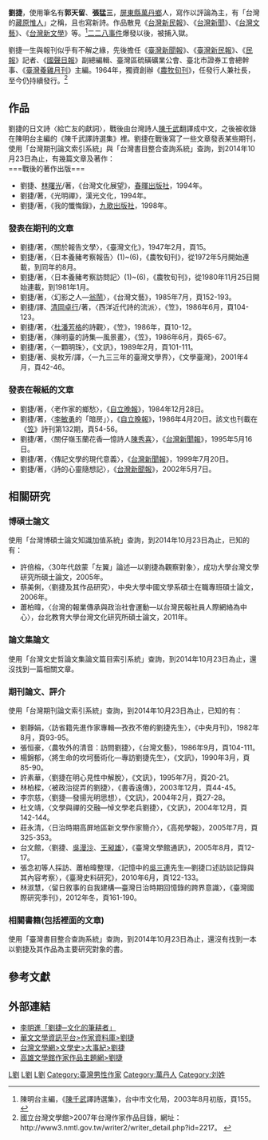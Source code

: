 '''劉捷'''{{BD|1911年||2004年||}}，使用筆名有'''郭天留'''、'''張猛三'''，[[屏東縣|屏東縣]][[萬丹鄉|萬丹鄉]]人，寫作以評論為主，有「台灣的[[藏原惟人|藏原惟人]]」之稱，且也寫新詩。作品散見《[[台灣新民報|台灣新民報]]》、《[[台灣新聞|台灣新聞]]》、《[[台灣文藝|台灣文藝]]》、《[[台灣新文學|台灣新文學]]》等。<ref>陳明台主編，《[[陳千武|陳千武]]譯詩選集》，台中市文化局，2003年8月初版，頁155。</ref>[[二二八事件|二二八事件]]爆發以後，被捕入獄。

劉捷一生與報刊似乎有不解之緣，先後擔任《[[臺灣新聞報|臺灣新聞報]]》、《[[臺灣新民報|臺灣新民報]]》、《[[民報|民報]]》記者、《[[國聲日報|國聲日報]]》副總編輯、臺灣區硫磺礦業公會、臺北市證券工會總幹事、《[[臺灣養雞月刊|臺灣養雞月刊]]》主編。1964年，獨資創辦《[[農牧旬刊|農牧旬刊]]》，任發行人兼社長，至今仍持續發行。<ref>國立台灣文學館>2007年台灣作家作品目錄，網址：http://www3.nmtl.gov.tw/writer2/writer_detail.php?id=2217。 {{Wayback|url=http://www3.nmtl.gov.tw/writer2/writer_detail.php?id=2217 |date=20141025082549 }}</ref>

==作品==
劉捷的日文詩〈給亡友的獻詞〉，戰後由台灣詩人[[陳千武|陳千武]]翻譯成中文，之後被收錄在陳明台主編的《陳千武譯詩選集》裡。劉捷在戰後寫了一些文章發表某些期刊，使用「台灣期刊論文索引系統」與「台灣書目整合查詢系統」查詢，到2014年10月23日為止，有幾篇文章及著作：<br />
===戰後的著作出版===
*劉捷、[[林曙光|林曙光]]/著，《台灣文化展望》，[[春暉出版社|春暉出版社]]，1994年。
*劉捷/著，《光明禪》，漢光文化，1994年。
*劉捷/著，《我的懺悔錄》，[[九歌出版社|九歌出版社]]，1998年。

===發表在期刊的文章===
*劉捷/著，〈關於報告文學〉，《臺灣文化》，1947年2月，頁15。
*劉捷/著，〈日本養豬考察報告〉(1)~(6)，《農牧旬刊》，從1972年5月開始連載，到同年的8月。
*劉捷/著，〈日本養豬考察訪問記〉(1)~(6)，《農牧旬刊》，從1980年11月25日開始連載，到1981年1月。
*劉捷/著，〈幻影之人—[[翁鬧|翁鬧]]〉，《台灣文藝》，1985年7月，頁152-193。
*劉捷/譯、[[清岡卓行|清岡卓行]]/著，〈西洋近代詩的流派〉，《笠》，1986年6月，頁104-123。
*劉捷/著，〈[[杜潘芳格|杜潘芳格]]的詩觀〉，《笠》，1986年，頁10-12。
*劉捷/著，〈陳明臺的詩集—風景畫〉，《笠》，1986年6月，頁65-67。
*劉捷/著，〈一顆明珠〉，《文訊》，1989年2月，頁101-111。
*劉捷/著、吳枚芳/譯，〈一九三三年的臺灣文學界〉，《文學臺灣》，2001年4月，頁42-46。
===發表在報紙的文章===
*劉捷/著，〈老作家的鄉愁〉，《[[自立晚報|自立晚報]]》，1984年12月28日。
*劉捷/著，〈[[李敏勇|李敏勇]]的「暗房」〉，《[[自立晚報|自立晚報]]》，1986年4月20日。該文也刊載在《[[笠|笠]]》詩刊第132期，頁54-56。
*劉捷/著，〈關仔嶺玉蘭花香—憶詩人[[陳秀喜|陳秀喜]]〉，《[[台灣新聞報|台灣新聞報]]》，1995年5月16日。
*劉捷/著，〈傳記文學的現代意義〉，《[[台灣新聞報|台灣新聞報]]》，1999年7月20日。
*劉捷/著，〈詩的心靈隨想記〉，《[[台灣新聞報|台灣新聞報]]》，2002年5月7日。

==相關研究==
===博碩士論文===
使用「台灣博碩士論文知識加值系統」查詢，到2014年10月23日為止，已知的有：
*許倍榕，〈30年代啟蒙「左翼」論述—以劉捷為觀察對象〉，成功大學台灣文學研究所碩士論文，2005年。
*蔡美俐，〈劉捷及其作品研究〉，中央大學中國文學系碩士在職專班碩士論文，2006年。
*蕭柏暐，〈台灣的報業傳承與政治社會運動—以台灣民報社員人際網絡為中心〉，台北教育大學台灣文化研究所碩士論文，2011年。

===論文集論文===
使用「台灣文史哲論文集論文篇目索引系統」查詢，到2014年10月23日為止，還沒找到一篇相關文章。

===期刊論文、評介===
使用「台灣期刊論文索引系統」查詢，到2014年10月23日為止，已知的有：
*劉靜娟，〈訪省籍先進作家專輯—孜孜不倦的劉捷先生〉，《中央月刊》，1982年8月，頁93-95。
*張恒豪，〈農牧外的清音：訪問劉捷〉，《台灣文藝》，1986年9月，頁104-111。
*楊錦郁，〈將生命的坎坷藝術化—專訪劉捷先生〉，《文訊》，1990年3月，頁85-90。
*許素華，〈劉捷在明心見性中解脫〉，《文訊》，1995年7月，頁20-21。
*林柏樑，〈被政治捉弄的劉捷〉，《書香遠傳》，2003年12月，頁44-45。
*李宗慈，〈劉捷—發揚光明思想〉，《文訊》，2004年2月，頁27-28。
*杜文靖，〈文學與禪的交融—悼文學老兵劉捷〉，《文訊》，2004年12月，頁142-144。
*莊永清，〈日治時期高屏地區新文學作家簡介〉，《高苑學報》，2005年7月，頁325-353。
*台文館，〈劉捷、[[吳漫沙|吳漫沙]]、[[王昶雄|王昶雄]]〉，《臺灣文學館通訊》，2005年8月，頁12-17。
*張念初等人採訪、蕭柏暐整理，〈記憶中的[[吳三連|吳三連]]先生—劉捷口述訪談記錄與其內容考察〉，《臺灣史料研究》，2010年6月，頁122-133。
*林淑慧，〈留日敘事的自我建構—臺灣日治時期回憶錄的跨界意識〉，《臺灣國際研究季刊》，2012年冬，頁161-190。

===相關書籍(包括裡面的文章)===
使用「臺灣書目整合查詢系統」查詢，到2014年10月23日為止，還沒有找到一本以劉捷及其作品為主要研究對象的書。

==參考文獻==
{{reflist}}
==外部連結==
*[http://wantan.tacocity.com.tw/wantan/people/people5.htm 李明進「劉捷─文化的筆耕者」] {{Wayback|url=http://wantan.tacocity.com.tw/wantan/people/people5.htm |date=20160304134707 }}
*[http://202.153.189.60/readtaipei/content/writerView.aspx?n=C0010 華文文學資訊平台>作家資料庫>劉捷]{{dead link|date=2017年11月 |bot=InternetArchiveBot |fix-attempted=yes }}
*[http://tln.nmtl.gov.tw/ch/m2/nmtl_w1_m2_c_2.aspx?person_number=O01046 台灣文學網>文學史>大事紀>劉捷] {{Wayback|url=http://tln.nmtl.gov.tw/ch/m2/nmtl_w1_m2_c_2.aspx?person_number=O01046 |date=20160304074834 }}
*[http://163.32.124.24/ksme/artsdisplay.asp?systemno=0000000759&artskind=9&querkind=B&dtdtype=1&listtype=1&dtdcodestr=0000000001,1%3B&dtdcode=0000000001 高雄文學館作家作品主題網>劉捷]{{Dead link}}

[[Category:臺灣文學評論家|L劉]]
[[Category:臺灣男性詩人|L劉]]
[[Category:台灣日治時期作家|L劉]]
[[Category:臺灣男性作家|Category:臺灣男性作家]]
[[Category:萬丹人|Category:萬丹人]]
[[Category:刘姓|Category:刘姓]]
